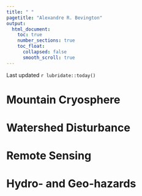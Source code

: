 ```yaml
---
title: " "
pagetitle: "Alexandre R. Bevington"
output:
  html_document:
    toc: true
    number_sections: true
    toc_float: 
      collapsed: false
      smooth_scroll: true
---
```


<link rel="stylesheet" href="styles.css" type="text/css"> <link rel="stylesheet" href="academicicons/css/academicons.min.css"/>

Last updated `r lubridate::today()`


# Mountain Cryosphere 
# Watershed Disturbance 
# Remote Sensing 
# Hydro- and Geo-hazards

